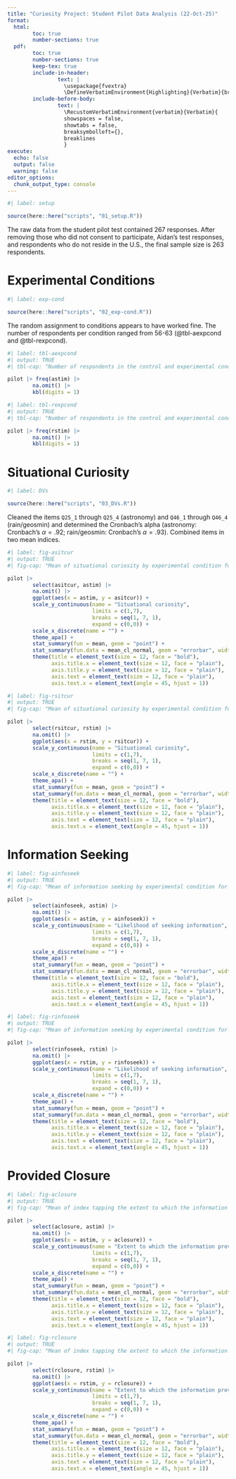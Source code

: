 ```yaml
---
title: "Curiosity Project: Student Pilot Data Analysis (22-Oct-25)"
format: 
  html:
        toc: true
        number-sections: true
  pdf:
        toc: true
        number-sections: true
        keep-tex: true
        include-in-header:
                text: |
                  \usepackage{fvextra}
                  \DefineVerbatimEnvironment{Highlighting}{Verbatim}{breaklines,commandchars=\\\{\}}
        include-before-body: 
                text: |
                  \RecustomVerbatimEnvironment{verbatim}{Verbatim}{
                  showspaces = false,
                  showtabs = false,
                  breaksymbolleft={},
                  breaklines
                  }
execute: 
  echo: false
  output: false
  warning: false
editor_options: 
  chunk_output_type: console
---
```


```r
#| label: setup

source(here::here("scripts", "01_setup.R"))

```

The raw data from the student pilot test contained 267 responses. After removing those who did not consent to participate, Aidan's test responses, and respondents who do not reside in the U.S., the final sample size is 263 respondents.

# Experimental Conditions

```r
#| label: exp-cond

source(here::here("scripts", "02_exp-cond.R"))

```

The random assignment to conditions appears to have worked fine. The number of respondents per condition ranged from 56-63 (@tbl-aexpcond and @tbl-rexpcond).

```r
#| label: tbl-aexpcond
#| output: TRUE
#| tbl-cap: "Number of respondents in the control and experimental conditions for the astronomy issue."

pilot |> freq(astim) |> 
        na.omit() |> 
        kbl(digits = 1)

```

```r
#| label: tbl-rexpcond
#| output: TRUE
#| tbl-cap: "Number of respondents in the control and experimental conditions for the rain/geosmin issue."

pilot |> freq(rstim) |> 
        na.omit() |> 
        kbl(digits = 1)

```

# Situational Curiosity

```r
#| label: DVs

source(here::here("scripts", "03_DVs.R"))

```

Cleaned the items `Q25_1` through `Q25_4` (astronomy) and `Q46_1` through `Q46_4` (rain/geosmin) and determined the Cronbach's alpha (astronomy: Cronbach's $\alpha = .92$; rain/geosmin: Cronbach's $\alpha = .93$). Combined items in two mean indices.

```r
#| label: fig-asitcur
#| output: TRUE
#| fig-cap: "Mean of situational curiosity by experimental condition for the astronomy issue."

pilot |> 
        select(asitcur, astim) |> 
        na.omit() |> 
        ggplot(aes(x = astim, y = asitcur)) +
        scale_y_continuous(name = "Situational curiosity",
                           limits = c(1,7),
                           breaks = seq(1, 7, 1), 
                           expand = c(0,0)) + 
        scale_x_discrete(name = "") +
        theme_apa() +
        stat_summary(fun = mean, geom = "point") +
        stat_summary(fun.data = mean_cl_normal, geom = "errorbar", width = 0.2) +
        theme(title = element_text(size = 12, face = "bold"),
              axis.title.x = element_text(size = 12, face = "plain"),
              axis.title.y = element_text(size = 12, face = "plain"),
              axis.text = element_text(size = 12, face = "plain"),
              axis.text.x = element_text(angle = 45, hjust = 1))

```

```r
#| label: fig-rsitcur
#| output: TRUE
#| fig-cap: "Mean of situational curiosity by experimental condition for the rain/geosmin issue."

pilot |> 
        select(rsitcur, rstim) |> 
        na.omit() |> 
        ggplot(aes(x = rstim, y = rsitcur)) +
        scale_y_continuous(name = "Situational curiosity",
                           limits = c(1,7),
                           breaks = seq(1, 7, 1), 
                           expand = c(0,0)) + 
        scale_x_discrete(name = "") +
        theme_apa() +
        stat_summary(fun = mean, geom = "point") +
        stat_summary(fun.data = mean_cl_normal, geom = "errorbar", width = 0.2) +
        theme(title = element_text(size = 12, face = "bold"),
              axis.title.x = element_text(size = 12, face = "plain"),
              axis.title.y = element_text(size = 12, face = "plain"),
              axis.text = element_text(size = 12, face = "plain"),
              axis.text.x = element_text(angle = 45, hjust = 1))

```

# Information Seeking

```r
#| label: fig-ainfoseek
#| output: TRUE
#| fig-cap: "Mean of information seeking by experimental condition for the astronomy issue."

pilot |> 
        select(ainfoseek, astim) |> 
        na.omit() |> 
        ggplot(aes(x = astim, y = ainfoseek)) +
        scale_y_continuous(name = "Likelihood of seeking information",
                           limits = c(1,7),
                           breaks = seq(1, 7, 1), 
                           expand = c(0,0)) + 
        scale_x_discrete(name = "") +
        theme_apa() +
        stat_summary(fun = mean, geom = "point") +
        stat_summary(fun.data = mean_cl_normal, geom = "errorbar", width = 0.2) +
        theme(title = element_text(size = 12, face = "bold"),
              axis.title.x = element_text(size = 12, face = "plain"),
              axis.title.y = element_text(size = 12, face = "plain"),
              axis.text = element_text(size = 12, face = "plain"),
              axis.text.x = element_text(angle = 45, hjust = 1))

```

```r
#| label: fig-rinfoseek
#| output: TRUE
#| fig-cap: "Mean of information seeking by experimental condition for the rain/geosmin issue."

pilot |> 
        select(rinfoseek, rstim) |> 
        na.omit() |> 
        ggplot(aes(x = rstim, y = rinfoseek)) +
        scale_y_continuous(name = "Likelihood of seeking information",
                           limits = c(1,7),
                           breaks = seq(1, 7, 1), 
                           expand = c(0,0)) + 
        scale_x_discrete(name = "") +
        theme_apa() +
        stat_summary(fun = mean, geom = "point") +
        stat_summary(fun.data = mean_cl_normal, geom = "errorbar", width = 0.2) +
        theme(title = element_text(size = 12, face = "bold"),
              axis.title.x = element_text(size = 12, face = "plain"),
              axis.title.y = element_text(size = 12, face = "plain"),
              axis.text = element_text(size = 12, face = "plain"),
              axis.text.x = element_text(angle = 45, hjust = 1))

```

# Provided Closure

```r
#| label: fig-aclosure
#| output: TRUE
#| fig-cap: "Mean of index tapping the extent to which the information provided closure by experimental condition for the astronomy issue."

pilot |> 
        select(aclosure, astim) |> 
        na.omit() |> 
        ggplot(aes(x = astim, y = aclosure)) +
        scale_y_continuous(name = "Extent to which the information provided closure",
                           limits = c(1,7),
                           breaks = seq(1, 7, 1), 
                           expand = c(0,0)) + 
        scale_x_discrete(name = "") +
        theme_apa() +
        stat_summary(fun = mean, geom = "point") +
        stat_summary(fun.data = mean_cl_normal, geom = "errorbar", width = 0.2) +
        theme(title = element_text(size = 12, face = "bold"),
              axis.title.x = element_text(size = 12, face = "plain"),
              axis.title.y = element_text(size = 12, face = "plain"),
              axis.text = element_text(size = 12, face = "plain"),
              axis.text.x = element_text(angle = 45, hjust = 1))

```

```r
#| label: fig-rclosure
#| output: TRUE
#| fig-cap: "Mean of index tapping the extent to which the information provided closure by experimental condition for the rain/geosmin issue."

pilot |> 
        select(rclosure, rstim) |> 
        na.omit() |> 
        ggplot(aes(x = rstim, y = rclosure)) +
        scale_y_continuous(name = "Extent to which the information provided closure",
                           limits = c(1,7),
                           breaks = seq(1, 7, 1), 
                           expand = c(0,0)) + 
        scale_x_discrete(name = "") +
        theme_apa() +
        stat_summary(fun = mean, geom = "point") +
        stat_summary(fun.data = mean_cl_normal, geom = "errorbar", width = 0.2) +
        theme(title = element_text(size = 12, face = "bold"),
              axis.title.x = element_text(size = 12, face = "plain"),
              axis.title.y = element_text(size = 12, face = "plain"),
              axis.text = element_text(size = 12, face = "plain"),
              axis.text.x = element_text(angle = 45, hjust = 1))

```